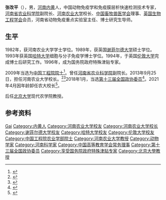 '''张改平'''（{{bd|1960年|12月26日|}}），男，[[河南|河南]][[内黄县|内黄]]人，中国动物免疫学和免疫膜层析快速检测技术专家，[[河南省农业科学院|河南省农业科学院]]副院长、[[河南农业大学|河南农业大学]]校长、[[中国畜牧兽医学会|中国畜牧兽医学会]]理事、[[英国生物工程学会|英国生物工程学会]]会员，河南省动物免疫重点实验室主任、博士研究生导师。

== 生平 ==
1982年，获河南农业大学学士学位。1989年，获英国[[谢菲尔德大学|谢菲尔德大学]]硕士学位。1993年获英国[[哈特大学|哈特大学]]细胞与分子免疫学博士学位。1994年，于英国[[伦敦大学|伦敦大学]]完成博士后研究工作。1996年，成为国务院政府特殊津贴专家。

2009年当选为[[中国工程院院士|中国工程院院士]]<ref>{{Cite book|title=中国科技统计年鉴 2016|last=国家统计局社会科技和文化产业统计司，科学技术部创新发展司编|location=北京|publisher=[[中国统计出版社|中国统计出版社]]|year=2016.11|isbn=978-7-5037-8032-5|pages=24-26}}</ref>。曾任[[河南省农业科学院|河南省农业科学院]]副院长。2013年9月25日，担任河南农业大学校长。<ref>{{cite news |title=河南任免张改平、霍金花、郭浩、唐远游、梁铁山等职务 |url=http://district.ce.cn/newarea/sddy/201311/19/t20131119_1772320.shtml |accessdate=2022-01-17 |work=中国经济网 |archive-date=2022-01-17 |archive-url=https://web.archive.org/web/20220117034140/http://district.ce.cn/newarea/sddy/201311/19/t20131119_1772320.shtml |dead-url=no }}</ref><ref>{{cite web |url=http://henan.sina.com.cn/news/z/2013-09-27/0726-97411.html |language= |title=张改平担任河南农大校长 10年来首位男校长 |publisher=东方今报 |date=2013年9月27日 |accessdate= |archive-date=2019-08-04 |archive-url=https://web.archive.org/web/20190804153032/http://henan.sina.com.cn/news/z/2013-09-27/0726-97411.html |dead-url=no }}</ref>2018年1月，当选[[中国人民政治协商会议第十三届全国委员会委员名单|第十三届全国政协委员]]<ref>{{Cite web|url=http://sports.163.com/18/0126/06/D92BRKK400051C89.html|title=中国人民政治协商会议第十三届全国委员会委员名单|accessdate=2018-01-26|last=|work=网易|archive-url=https://web.archive.org/web/20180127143232/http://sports.163.com/18/0126/06/D92BRKK400051C89.html|archive-date=2018-01-27|dead-url=yes}}</ref>。2021年4月因年龄卸任农大校长<ref>{{Cite web|title=换帅！两所高校相继迎来新校长|url=https://www.cingta.com/detail/19943|accessdate=2021-04-17|work=青塔网|archive-date=2021-04-17|archive-url=https://web.archive.org/web/20210417143145/https://www.cingta.com/detail/19943|dead-url=no}}</ref>。

后任[[北京大学|北京大学]]现代农学院教授。

== 参考资料 ==
{{reflist}}

{{中国工程院农业学部院士}}
{{Navboxes
| title  = 张改平在[[中国高等教育学会|中国高等教育学会]]的职务
| list1  =
{{中国高等教育学会第七届理事会}}
}}

{{Authority control}}
{{DEFAULTSORT:Zhang张}}
[[Category:张姓|Gai]]
[[Category:内黄人|Category:内黄人]]
[[Category:河南农业大学校友|Category:河南农业大学校友]]
[[Category:河南农业大学校长|Category:河南农业大学校长]]
[[Category:谢菲尔德大学校友|Category:谢菲尔德大学校友]]
[[Category:哈特大学校友|Category:哈特大学校友]]
[[Category:伦敦大学校友|Category:伦敦大学校友]]
[[Category:中国工程院农业学部院士|Category:中国工程院农业学部院士]]
[[Category:河南农业大学教授|Category:河南农业大学教授]]
[[Category:动物学家|Category:动物学家]]
[[Category:河南科学家|Category:河南科学家]]
[[Category:中国高等教育学会常务理事|Category:中国高等教育学会常务理事]]
[[Category:第十三届全国政协委员|Category:第十三届全国政协委员]]
[[Category:享受国务院政府特殊津贴专家|Category:享受国务院政府特殊津贴专家]]
[[Category:北京大學教授|Category:北京大學教授]]